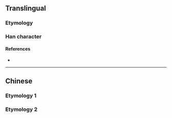 {{character info/new}}
{{also|環}}
==Translingual==
{{stroke order|stroke=8}}

===Etymology===
{{Han simp|環|f=睘|t=不}}

===Han character===
{{Han char|rn=96|rad=玉|as=04|sn=8|four=|canj=MGMF|ids=⿰𤣩不}}

====References====
* {{Han ref|kx=0728.211|hdz=21103.070|uh=73AF|ud=29615}}

----

==Chinese==
===Etymology 1===
{{zh-see|環}}
===Etymology 2===
{{zh-see|寰|ss}}